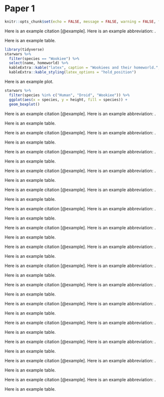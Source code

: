 # Paper 1

```r
knitr::opts_chunk$set(echo = FALSE, message = FALSE, warning = FALSE, fig.width = 6)
```


Here is an example citation [@example]. Here is an example abbreviation: \nomenclature{LDM}{Lucy D'Agostino McGowan}.

Here is an example table.

```r
library(tidyverse)
starwars %>%
  filter(species == "Wookiee") %>%
  select(name, homeworld) %>%
  kableExtra::kable("latex", caption = "Wookiees and their homeworld.", booktabs = TRUE) %>%
  kableExtra::kable_styling(latex_options = "hold_position")
```

Here is an example plot.

```r
starwars %>%
  filter(species %in% c("Human", "Droid", "Wookiee")) %>%
  ggplot(aes(x = species, y = height, fill = species)) + 
  geom_boxplot()
```



Here is an example citation [@example]. Here is an example abbreviation: \nomenclature{LDM}{Lucy D'Agostino McGowan}.

Here is an example table.

Here is an example citation [@example]. Here is an example abbreviation: \nomenclature{LDM}{Lucy D'Agostino McGowan}.

Here is an example table.

Here is an example citation [@example]. Here is an example abbreviation: \nomenclature{LDM}{Lucy D'Agostino McGowan}.

Here is an example table.

Here is an example citation [@example]. Here is an example abbreviation: \nomenclature{LDM}{Lucy D'Agostino McGowan}.

Here is an example table.

Here is an example citation [@example]. Here is an example abbreviation: \nomenclature{LDM}{Lucy D'Agostino McGowan}.

Here is an example table.

Here is an example citation [@example]. Here is an example abbreviation: \nomenclature{LDM}{Lucy D'Agostino McGowan}.

Here is an example table.

Here is an example citation [@example]. Here is an example abbreviation: \nomenclature{LDM}{Lucy D'Agostino McGowan}.

Here is an example table.

Here is an example citation [@example]. Here is an example abbreviation: \nomenclature{LDM}{Lucy D'Agostino McGowan}.

Here is an example table.

Here is an example citation [@example]. Here is an example abbreviation: \nomenclature{LDM}{Lucy D'Agostino McGowan}.

Here is an example table.

Here is an example citation [@example]. Here is an example abbreviation: \nomenclature{LDM}{Lucy D'Agostino McGowan}.

Here is an example table.

Here is an example citation [@example]. Here is an example abbreviation: \nomenclature{LDM}{Lucy D'Agostino McGowan}.

Here is an example table.

Here is an example citation [@example]. Here is an example abbreviation: \nomenclature{LDM}{Lucy D'Agostino McGowan}.

Here is an example table.

Here is an example citation [@example]. Here is an example abbreviation: \nomenclature{LDM}{Lucy D'Agostino McGowan}.

Here is an example table.

Here is an example citation [@example]. Here is an example abbreviation: \nomenclature{LDM}{Lucy D'Agostino McGowan}.

Here is an example table.

Here is an example citation [@example]. Here is an example abbreviation: \nomenclature{LDM}{Lucy D'Agostino McGowan}.

Here is an example table.